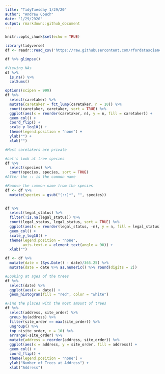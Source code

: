 ```yaml
---
title: "TidyTuesday 1/29/20"
author: "Andrew Couch"
date: "1/29/2020"
output: rmarkdown::github_document
---
```


```r
knitr::opts_chunk$set(echo = TRUE)
```
```r
library(tidyverse)
df <- readr::read_csv('https://raw.githubusercontent.com/rfordatascience/tidytuesday/master/data/2020/2020-01-28/sf_trees.csv')

```

```r
df %>% glimpse()
```

```r
#Viewing NAs 
df %>%
  is.na() %>% 
  colSums()
```

```r
options(scipen = 999)
df %>%
  select(caretaker) %>%
  mutate(caretaker = fct_lump(caretaker, n = 10)) %>% 
  count(caretaker, caretaker, sort = TRUE) %>% 
  ggplot(aes(x = reorder(caretaker, n), y = n, fill = caretaker)) +
  geom_col() + 
  coord_flip() + 
  scale_y_log10() + 
  theme(legend.position = "none") +
  ylab("") + 
  xlab("")

#Most caretakers are private 
```

```r
#Let's look at tree species 
df %>% 
  select(species) %>% 
  count(species, species, sort = TRUE)
#After the :: is the common name
```



```r
#Remove the common name from the species
df <- df %>% 
  mutate(species = gsub("(::)*", "", species))
  
```



```r
df %>% 
  select(legal_status) %>% 
  filter(!is.na(legal_status)) %>% 
  count(legal_status, legal_status, sort = TRUE) %>% 
  ggplot(aes(x = reorder(legal_status, -n), y = n, fill = legal_status)) + 
  geom_col() + 
  scale_y_log10() + 
  theme(legend.position = "none", 
        axis.text.x = element_text(angle = 90)) + 
  xlab("")

```




```r
df <- df %>% 
  mutate(date = (Sys.Date() - date)/365.25) %>% 
  mutate(date = date %>% as.numeric() %>% round(digits = 2)) 

#Looking at ages of the trees
df %>%
  select(date) %>% 
  ggplot(aes(x = date)) + 
  geom_histogram(fill = "red", color = "white")
```



```r

#Find the places with the most amount of trees 
df %>% 
  select(address, site_order) %>% 
  group_by(address) %>% 
  filter(site_order == max(site_order)) %>% 
  ungroup() %>% 
  top_n(site_order, n = 10) %>% 
  arrange(-site_order) %>% 
  mutate(address = reorder(address, site_order)) %>% 
  ggplot(aes(x = address, y = site_order, fill = address)) + 
  geom_col() + 
  coord_flip() + 
  theme(legend.position = "none") +
  ylab("Number of Trees at Address") + 
  xlab("Address")

```



